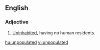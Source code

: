 ==English==

===Adjective===
{{en-adj}}

#[[uninhabited|Uninhabited]], having no human residents.

[[hu:unpopulated]]
[[vi:unpopulated]]